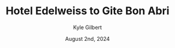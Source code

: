 ---
author: Kyle Gilbert
date: August 2nd, 2024
id: WBzG7kVyCO
parent: bQZ6JTM4hJ
route: tour-du-mont-blanc-2024/16655300053
gain: 1988
loss: 2364
miles: 10
time: 4,33
tags: thru-hike
title: Hotel Edelweiss to Gite Bon Abri
readOnly: true
---